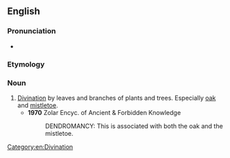 ==English==

===Pronunciation===
* {{a|UK}} {{IPA|/ˈdɛndɹəmænsi/|lang=en}}

===Etymology===
{{confix|en|dendro|mancy}}

===Noun===
{{en-noun|-}}

# [[divination|Divination]] by leaves and branches of plants and trees. Especially [[oak]] and [[mistletoe]].
#* '''1970''' Zolar Encyc. of Ancient & Forbidden Knowledge
#*: DENDROMANCY: This is associated with both the oak and the mistletoe.

[[Category:en:Divination]]